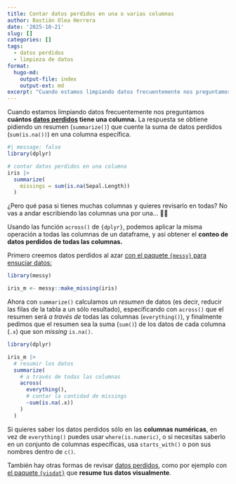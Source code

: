 ```yaml
---
title: Contar datos perdidos en una o varias columnas
author: Bastián Olea Herrera
date: '2025-10-21'
slug: []
categories: []
tags:
  - datos perdidos
  - limpieza de datos
format:
  hugo-md:
    output-file: index
    output-ext: md
excerpt: "Cuando estamos limpiando datos frecuentemente nos preguntamos cuántos datos perdidos tiene una columna. La respuesta se obtiene pidiendo un resumen (`summarize()`) que cuente la suma de datos perdidos (`sum(is.na())`) en una columna específica. ¿Pero qué pasa si tienes muchas columnas? No vas a andar escribiendo las columnas una por una... 😵‍💫 Usando las función `across()` de `{dplyr}`, podemos aplicar la misma operación a todas las columnas de un dataframe, y así obtener el conteo de datos perdidos de todas las columnas."
---
```


Cuando estamos limpiando datos frecuentemente nos preguntamos **cuántos [datos perdidos](/tags/datos-perdidos/) tiene una columna.** La respuesta se obtiene pidiendo un resumen (`summarize()`) que cuente la suma de datos perdidos (`sum(is.na())`) en una columna específica.

```r
#| message: false
library(dplyr)

# contar datos perdidos en una columna
iris |> 
  summarize(
    missings = sum(is.na(Sepal.Length))
  )
```

¿Pero qué pasa si tienes muchas columnas y quieres revisarlo en todas? No vas a andar escribiendo las columnas una por una... 😵‍💫

Usando las función `across()` de `{dplyr}`, podemos aplicar la misma operación a todas las columnas de un dataframe, y así obtener el **conteo de datos perdidos de todas las columnas.**

Primero creemos datos perdidos al azar [con el paquete `{messy}` para ensuciar datos:](https://github.com/nrennie/messy)

```r
library(messy)

iris_m <- messy::make_missing(iris)
```

Ahora con `summarize()` calculamos un _resumen_ de datos (es decir, reducir las filas de la tabla a un sólo resultado), especificando con `across()` que el resumen será _a través de_ todas las columnas (`everything()`), y finalmente pedimos que el resumen sea la suma (`sum()`) de los datos de cada columna (`.x`) que son _missing_ `is.na()`.
```r
library(dplyr)

iris_m |>
  # resumir los datos
  summarize(
    # a través de todas las columnas
    across(
      everything(),
      # contar la cantidad de missings
      ~sum(is.na(.x))
    )
  )
```

Si quieres saber los datos perdidos sólo en las **columnas numéricas**, en vez de `everything()` puedes usar `where(is.numeric)`, o si necesitas saberlo en un conjunto de columnas específicas, usa `starts_with()` o pon sus nombres dentro de `c()`.

También hay otras formas de revisar [datos perdidos](/tags/datos-perdidos/), como por ejemplo con [el paquete `{visdat}`](/blog/visdat/) que **resume tus datos visualmente**.